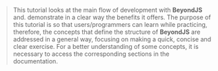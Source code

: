 
<DocHeader pretitle="Tutorial" title="Web proyect width Backend Integration" />

<Title tag="h4">Before you start</Title>

> This tutorial looks at the main flow of development with **BeyondJS** and.
> demonstrate in a clear way the
> benefits it offers. The purpose of this tutorial is so that users/programmers can learn while practicing,
> therefore, the concepts that define the structure of **BeyondJS** are addressed in a general way,
> focusing on making a quick, concise and clear exercise. For a better understanding of
> some concepts, it is necessary to access the corresponding sections
> in the documentation.

<Title tag="h3" text="Prerequisites" />

To run this tutorial you need:

-   To have Node.js 16.x installed.
-   Have basic knowledge of the command console.

Additionally, it is recommended to use <ELink href="https://code.visualstudio.com/">vscode</ELink> to follow the tutorial step by step.
However any other editor can be used.

<Title tag="h2" text="Getting started" />

The first thing we will do is to create our project. To do this we must open the command console
in the folder where we want and execute the following command:

> Warning: BeyondJS CLI commands are interactive and require a compatible console for proper functionality. Make sure to have an updated console before using them.

<Code>npx @beyond-js/create-package@latest</Code>

This command is interactive and will request some data to define our package or project.
The data requested are the following:

-   **Package specifier**: It corresponds to the name of our package, for the purposes of this tutorial
    our package will be called: `@beyond-js/tutorial`.
-   **Title**: "BeyondJS Web Tutorial"
-   **About**: You can add any text or skip it and move forward.
-   **Package type**: we will select `web-backend`. It corresponds to the type of project to create, which contains
    the packages to implement a connection between a node service and our web project through websockets,
    as we will see later.

    BeyondJS will install it locally and generates the initial structure of our project.

-   **Install dependencies**: we select yes. You can select no, but you will need to install npm dependencies
    manualy from the console.

Ready! our project has been created. Next we will open our text editor in the directory
directory where we execute the command

<Code>code .</Code>

When we open it we can see that we have the following structure:

-   **beyond.json:** File to manage the development server, managed by BeyondJS.
-   **packages.json:** This fil records the projects that the DevServer has access to,
    usually managed directly by <BeyondJS/>.
-   **tutorial**: The folder of our package and project.

    -   **package.json**: javascript package file.
    -   **/modules:** Folder where the modules of the project are created by default. This value is configurable,
        you can read more about it in the <Link href="/docs/packages/json">Package Configuration section</Link>.
    -   **template:** This folder contains all the elements needed to define the overall project template.

        -   **template.json:** File that allows you to make adjustments to the project template configuration.

> You can learn about the differences between project types
> in <Link href="/docs/packages/types"> the relevant section of the documentation</Link> if you wish.

Next, we must start <BeyondJS/>, for this we run the following command:

<Code language="shell">beyond run --workspace 4000</Code>

When executed, the following message should appear in the command console:

```
Follow the link to manage your packages with the workspace:
https://workspace.beyondjs.com?port=4000

```

Done! We can now access our project at <ELink href="http://localhost:6510/">http://localhost:6510/</ELink>.

Next we are going to create our first module.

<NextLinks items={['tutorial/first-module', 'tutorial/backend']} />
